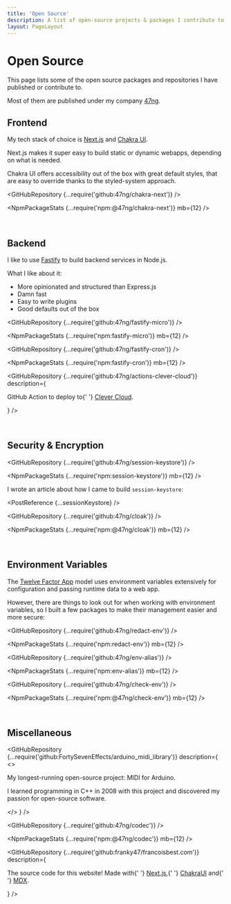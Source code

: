 ```yaml
---
title: 'Open Source'
description: A list of open-source projects & packages I contribute to.
layout: PageLayout
---
```



# Open Source

This page lists some of the open source packages and repositories I have published or contribute to.

Most of them are published under my company [47ng](https://github.com/47ng).

## Frontend

My tech stack of choice is [Next.js](https://nextjs.org) and [Chakra UI](https://chakra-ui.com).

Next.js makes it super easy to build static or dynamic webapps, depending on
what is needed.

Chakra UI offers accessibility out of the box with great default styles, that are
easy to override thanks to the styled-system approach.

<GitHubRepository {...require('github:47ng/chakra-next')} />

<NpmPackageStats {...require('npm:@47ng/chakra-next')} mb={12} />

<br />

## Backend

I like to use [Fastify](https://fastify.io) to build backend services in Node.js.

What I like about it:

- More opinionated and structured than Express.js
- Damn fast
- Easy to write plugins
- Good defaults out of the box

<GitHubRepository {...require('github:47ng/fastify-micro')} />

<NpmPackageStats {...require('npm:fastify-micro')} mb={12} />

<GitHubRepository {...require('github:47ng/fastify-cron')} />

<NpmPackageStats {...require('npm:fastify-cron')} mb={12} />

<GitHubRepository
  {...require('github:47ng/actions-clever-cloud')}
  description={
    <p mb={0}>
      GitHub Action to deploy to{' '}
      <a href="https://www.clever-cloud.com"> Clever Cloud</a>.
    </p>
  }
/>

<br />

## Security & Encryption

<GitHubRepository {...require('github:47ng/session-keystore')} />

<NpmPackageStats {...require('npm:session-keystore')} mb={12} />

I wrote an article about how I came to build `session-keystore`:


<PostReference {...sessionKeystore} />

<GitHubRepository {...require('github:47ng/cloak')} />

<NpmPackageStats {...require('npm:@47ng/cloak')} mb={12} />

<br />

## Environment Variables

The [Twelve Factor App](https://12factor.net/config) model uses environment
variables extensively for configuration and passing runtime data to a web app.

However, there are things to look out for when working with environment
variables, so I built a few packages to make their management easier and more
secure:

<GitHubRepository {...require('github:47ng/redact-env')} />

<NpmPackageStats {...require('npm:redact-env')} mb={12} />

<GitHubRepository {...require('github:47ng/env-alias')} />

<NpmPackageStats {...require('npm:env-alias')} mb={12} />

<GitHubRepository {...require('github:47ng/check-env')} />

<NpmPackageStats {...require('npm:@47ng/check-env')} mb={12} />

<br />

## Miscellaneous

<GitHubRepository
  {...require('github:FortySevenEffects/arduino_midi_library')}
  description={
    <>
      <p>My longest-running open-source project: MIDI for Arduino.</p>
      <p mb={0}>
        I learned programming in C++ in 2008 with this project and discovered my
        passion for open-source software.
      </p>
    </>
  }
/>

<GitHubRepository {...require('github:47ng/codec')} />

<NpmPackageStats {...require('npm:@47ng/codec')} mb={12} />

<GitHubRepository
  {...require('github:franky47/francoisbest.com')}
  description={
    <p mb={0}>
      The source code for this website! Made with{' '}
      <a href="https://nextjs.org">Next.js</a>,{' '}
      <a href="https://chakra-ui.com">ChakraUI</a> and{' '}
      <a href="https://mdxjs.com/">MDX</a>.
    </p>
  }
/>
